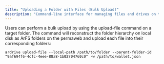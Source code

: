 ```yaml
---
title: "Uploading a Folder with Files (Bulk Upload)"
description: "Command-line interface for managing files and drives on the Ardrive platform"
---
```


Users can perform a bulk upload by using the upload-file command on a target folder. The command will reconstruct the folder hierarchy on local disk as ArFS folders on the permaweb and upload each file into their corresponding folders:

```shell
ardrive upload-file --local-path /path/to/folder --parent-folder-id "9af694f6-4cfc-4eee-88a8-1b02704760c0" -w /path/to/wallet.json
```